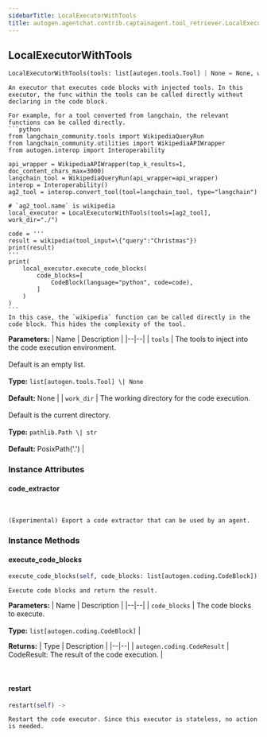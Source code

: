 ```yaml
---
sidebarTitle: LocalExecutorWithTools
title: autogen.agentchat.contrib.captainagent.tool_retriever.LocalExecutorWithTools
---
```

<h2 id="autogen.agentchat.contrib.captainagent.tool_retriever.LocalExecutorWithTools" class="doc doc-heading">
    <code class="doc-symbol doc-symbol-heading doc-symbol-class"></code>
    <span class="doc doc-object-name doc-class-name">LocalExecutorWithTools</span>
</h2>

```python
LocalExecutorWithTools(tools: list[autogen.tools.Tool] | None = None, work_dir: pathlib.Path | str = PosixPath('.'))
```

    An executor that executes code blocks with injected tools. In this executor, the func within the tools can be called directly without declaring in the code block.
    
    For example, for a tool converted from langchain, the relevant functions can be called directly.
    ```python
    from langchain_community.tools import WikipediaQueryRun
    from langchain_community.utilities import WikipediaAPIWrapper
    from autogen.interop import Interoperability
    
    api_wrapper = WikipediaAPIWrapper(top_k_results=1, doc_content_chars_max=3000)
    langchain_tool = WikipediaQueryRun(api_wrapper=api_wrapper)
    interop = Interoperability()
    ag2_tool = interop.convert_tool(tool=langchain_tool, type="langchain")
    
    # `ag2_tool.name` is wikipedia
    local_executor = LocalExecutorWithTools(tools=[ag2_tool], work_dir="./")
    
    code = '''
    result = wikipedia(tool_input=\{"query":"Christmas"})
    print(result)
    '''
    print(
        local_executor.execute_code_blocks(
            code_blocks=[
                CodeBlock(language="python", code=code),
            ]
        )
    )
    ```
    In this case, the `wikipedia` function can be called directly in the code block. This hides the complexity of the tool.

<b>Parameters:</b>
| Name | Description |
|--|--|
| `tools` | The tools to inject into the code execution environment.<br/><br/>Default is an empty list.<br/><br/>**Type:** `list[autogen.tools.Tool] \| None`<br/><br/>**Default:** None |
| `work_dir` | The working directory for the code execution.<br/><br/>Default is the current directory.<br/><br/>**Type:** `pathlib.Path \| str`<br/><br/>**Default:** PosixPath('.') |

### Instance Attributes

<code class="doc-symbol doc-symbol-heading doc-symbol-attribute"></code>
#### code_extractor
<br />

    (Experimental) Export a code extractor that can be used by an agent.

### Instance Methods

<code class="doc-symbol doc-symbol-heading doc-symbol-method"></code>
#### execute_code_blocks

```python
execute_code_blocks(self, code_blocks: list[autogen.coding.CodeBlock]) -> autogen.coding.CodeResult
```

    Execute code blocks and return the result.

<b>Parameters:</b>
| Name | Description |
|--|--|
| `code_blocks` | The code blocks to execute.<br/><br/>**Type:** `list[autogen.coding.CodeBlock]` |

<b>Returns:</b>
| Type | Description |
|--|--|
| `autogen.coding.CodeResult` | CodeResult: The result of the code execution. |

<br />

<code class="doc-symbol doc-symbol-heading doc-symbol-method"></code>
#### restart

```python
restart(self) -> 
```

    Restart the code executor. Since this executor is stateless, no action is needed.

<br />